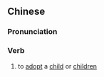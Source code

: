 {{also|丐养}}
==Chinese==
{{zh-forms|s=丐养}}

===Pronunciation===
{{zh-pron
|m=gàiyǎng
|c=koi3 joeng5
|cat=v
}}

===Verb===
{{zh-verb}}

# to [[adopt]] a [[child]] or [[children]]